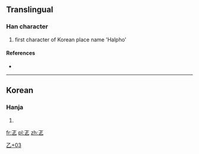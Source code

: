 ==Translingual==

===Han character===
{{Han char|rn=5|rad=乙|as=03|sn=4|four=|canj=一卜弓 (MYN)|ids=⿱[[下]][[乙]]}}

# first character of Korean place name 'Halpho'

====References====
* {{Han ref|kx=0084.071|dj=0171.030|hdz=10051.101|uh=4E64|ud=20068}}

----

==Korean==

===Hanja===
{{ko-hanja|hangeul=할|rv=hal|mr=hal|y=hal}}

# {{defn|lang=ko|sort=乙03}}

[[Category:Korean-only CJKV Characters|乙+03]]

[[fr:乤]]
[[pl:乤]]
[[zh:乤]]